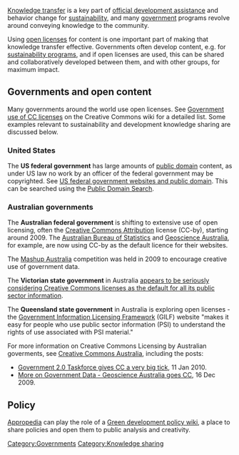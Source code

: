 [[Knowledge transfer]] is a key part of [[official development assistance]] and behavior change for [[sustainability]], and many [[government]] programs revolve around conveying knowledge to the community. 

Using [[open licenses]] for content is one important part of making that knowledge transfer effective. Governments often develop content, e.g. for [[sustainability programs]], and if open licenses are used, this can be shared and collaboratively developed between them, and with other groups, for maximum impact.

== Governments and open content ==

Many governments around the world use open licenses. See [http://wiki.creativecommons.org/Government_use_of_CC_licenses Government use of CC licenses] on the Creative Commons wiki for a detailed list. Some examples relevant to sustainability and development knowledge sharing are discussed below.

=== United States === 

The '''US federal government''' has large amounts of [[public domain]] content, as under US law no work by an officer of the federal government may be copyrighted. See  [[US federal government websites and public domain]]. This can be searched using the [[Public Domain Search]]. 

=== Australian governments === 

The '''Australian federal government''' is shifting to extensive use of open licensing, often the [[Creative Commons Attribution]] license (CC-by), starting around 2009. The [http://www.abs.gov.au/ Australian Bureau of Statistics] and [http://www.ga.gov.au/about-us/our-role/index.jsp Geoscience Australia], for example, are now using CC-by as the default licence for their websites.

The [http://www.creativecommons.org.au/node/262 Mashup Australia] competition was held in 2009 to encourage creative use of government data.

The '''Victorian state government''' in Australia [http://www.diird.vic.gov.au/diird-projects/access-to-public-sector-information appears to be seriously considering Creative Commons licenses as the default for all its public sector information].

The '''Queensland state government''' in Australia is exploring open licenses - the [http://www.gilf.gov.au/ Government Information Licensing Framework] (GILF) website "makes it easy for people who use public sector information (PSI) to understand the rights of use associated with PSI material."

For more information on Creative Commons Licensing by Australian goverments, see [http://www.creativecommons.org.au Creative Commons Australia], including the posts:
* [http://www.creativecommons.org.au/node/277 Government 2.0 Taskforce gives CC a very big tick], 11 Jan 2010.
* [http://www.creativecommons.org.au/node/274 More on Government Data - Geoscience Australia goes CC], 16 Dec 2009.

== Policy ==

[[Appropedia]] can play the role of a [[Green development policy wiki]], a place to share policies and open them to public analysis and creativity.

{{stub}}

[[Category:Governments]]
[[Category:Knowledge sharing]]